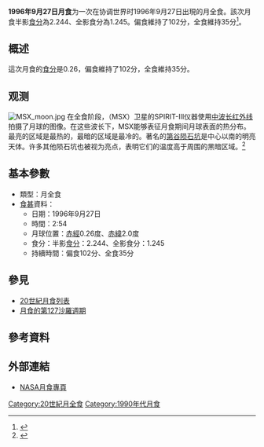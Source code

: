 {{Infobox lunar eclipse
| date        = 1996年9月27日
| time        = 2:54
| nature     = 月全食
| saros       = 127
| gamma           = 0.343
| magnitude      = 半影食分：2.244<br/>全影食分：1.245
| par_duration   = 102分
| tot_duration    = 35分
| chart               = Lunar eclipse chart close-1996Sep27.png
}}
'''1996年9月27日月食'''为一次在协调世界时1996年9月27日出現的月全食。該次月食半影[[食分|食分]]為2.244、全影食分為1.245。偏食維持了102分，全食維持35分<ref name="nasa_catalog_list">{{cite web|url=http://eclipse.gsfc.nasa.gov/LEcat/LE1901-2000.html|title=Lunar Eclipses: 1901 to 2000|language=en|publisher=[[NASA|NASA]]|archiveurl=https://web.archive.org/web/20080331031357/http://eclipse.gsfc.nasa.gov/LEcat/LE1901-2000.html|archivedate=2008-03-31|deadurl=yes|accessdate=2016-09-10}}</ref>。

== 概述 ==
這次月食的[[食分|食分]]是0.26，偏食維持了102分，全食維持35分。

== 观测 ==
[[File:MSX_moon.jpg|thumb]]
在全食阶段，{{link-en|太空中繼紅外實驗|Midcourse Space Experiment}}（MSX）卫星的SPIRIT-III仪器使用[[红外线#不同領域的紅外線|中波长红外线]]拍摄了月球的图像。在这些波长下，MSX能够表征月食期间月球表面的热分布。最亮的区域是最热的，最暗的区域是最冷的。著名的[[第谷坑|第谷陨石坑]]是中心以南的明亮天体。许多其他陨石坑也被视为亮点，表明它们的温度高于周围的黑暗区域。<ref>{{APOD |date=8 November 2003|title=Eclipsed Moon in Infrared}}</ref>

== 基本參數 ==
{{NoteUTC}}
* 類型：月全食
*[[食甚|食甚]]資料：
** 日期：1996年9月27日
** 時間：2:54
** 月球位置：[[赤經|赤經]]0.26度、[[赤緯|赤緯]]2.0度
** 食分：半影[[食分|食分]]：2.244、全影食分：1.245
** 持續時間：偏食102分、全食35分

== 參見 ==
{{portal box|天文學}}
* [[20世紀月食列表|20世紀月食列表]]
* [[月食的第127沙羅週期|月食的第127沙羅週期]]

== 參考資料 ==
{{reflist}}

== 外部連結 ==
* [http://eclipse.gsfc.nasa.gov/lunar.html NASA月食專頁]{{Wayback|url=http://eclipse.gsfc.nasa.gov/lunar.html |date=20181231235927 }}{{en icon}}
{{Lunar-eclipse-stub}}
{{月食}}

[[Category:20世紀月全食|Category:20世紀月全食]]
[[Category:1990年代月食|Category:1990年代月食]]